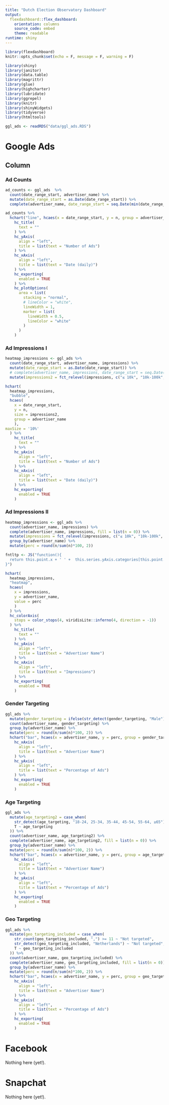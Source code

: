 ```yaml
---
title: "Dutch Election Observatory Dashboard"
output:
  flexdashboard::flex_dashboard:
    orientation: columns
    source_code: embed
    theme: readable
runtime: shiny
---
```


  

```r



library(flexdashboard)
knitr::opts_chunk$set(echo = F, message = F, warning = F)

library(shiny)
library(janitor)
library(data.table)
library(magrittr)
library(glue)
library(highcharter)
library(lubridate)
library(ggrepel)
library(knitr)
library(shinyWidgets)
library(tidyverse)
library(htmltools)

ggl_ads <- readRDS("data/ggl_ads.RDS")
```

Google Ads {data-icon="fa-google"}
=========================================

Column {.tabset .tabset-fade}
-----------------------------------------------------------------------

### Ad Counts

```r
ad_counts <- ggl_ads  %>% 
  count(date_range_start, advertiser_name) %>%
  mutate(date_range_start = as.Date(date_range_start)) %>% 
  complete(advertiser_name, date_range_start = seq.Date(min(date_range_start), max(date_range_start), by="day"), fill = list(n = 0))

ad_counts %>% 
  hchart("line", hcaes(x = date_range_start, y = n, group = advertiser_name)) %>%
    hc_title(
      text = ""
    ) %>%
    hc_yAxis(
      align = "left",
      title = list(text = "Number of Ads")
    ) %>% 
    hc_xAxis(
      align = "left",
      title = list(text = "Date (daily)")
    ) %>% 
    hc_exporting(
      enabled = TRUE
    ) %>% 
    hc_plotOptions(
      area = list(
        stacking = "normal",
        # lineColor = "white",
        lineWidth = 1,
        marker = list(
          lineWidth = 0.5,
          lineColor = "white"
        )
      )
    ) 
```


### Ad Impressions I

```r

heatmap_impressions <- ggl_ads %>% 
  count(date_range_start, advertiser_name, impressions) %>%
  mutate(date_range_start = as.Date(date_range_start)) %>% 
  # complete(advertiser_name, impressions, date_range_start = seq.Date(min(date_range_start), max(date_range_start), by="day"), fill = list(n = 0))%>% 
  mutate(impressions2 = fct_relevel(impressions, c("≤ 10k", "10k-100k", "100k-1M")) %>% as.numeric)

hchart(
  heatmap_impressions, 
  "bubble", 
  hcaes(
    x = date_range_start,
    y = n, 
    size = impressions2,
    group = advertiser_name
    ), 
maxSize = '10%'
  ) %>%
    hc_title(
      text = ""
    ) %>%
    hc_yAxis(
      align = "left",
      title = list(text = "Number of Ads")
    ) %>% 
    hc_xAxis(
      align = "left",
      title = list(text = "Date (daily)")
    ) %>% 
    hc_exporting(
      enabled = TRUE
    ) 
```


### Ad Impressions II

```r

heatmap_impressions <- ggl_ads %>% 
  count(advertiser_name, impressions) %>%
  complete(advertiser_name, impressions, fill = list(n = 0)) %>% 
  mutate(impressions = fct_relevel(impressions, c("≤ 10k", "10k-100k", "100k-1M")))%>% 
  group_by(advertiser_name) %>% 
  mutate(perc = round(n/sum(n)*100, 2)) 

fntltp <- JS("function(){
  return this.point.x + ' ' +  this.series.yAxis.categories[this.point.y] + ': ' + this.point.value;
}")

hchart(
  heatmap_impressions, 
  "heatmap", 
  hcaes(
    x = impressions,
    y = advertiser_name, 
    value = perc
    )
  ) %>%
  hc_colorAxis(
    stops = color_stops(4, viridisLite::inferno(4, direction = -1))
  ) %>%
    hc_title(
      text = ""
    ) %>%
    hc_yAxis(
      align = "left",
      title = list(text = "Advertiser Name")
    ) %>% 
    hc_xAxis(
      align = "left",
      title = list(text = "Impressions")
    ) %>% 
    hc_exporting(
      enabled = TRUE
    ) 
```

### Gender Targeting

```r
ggl_ads %>% 
  mutate(gender_targeting = ifelse(str_detect(gender_targeting, "Male") & str_detect(gender_targeting, "Female"), "Not targeted", gender_targeting)) %>% 
  count(advertiser_name, gender_targeting) %>% 
  group_by(advertiser_name) %>% 
  mutate(perc = round(n/sum(n)*100, 2)) %>% 
  hchart("bar", hcaes(x = advertiser_name, y = perc, group = gender_targeting))%>%
    hc_xAxis(
      align = "left",
      title = list(text = "Advertiser Name")
    ) %>% 
    hc_yAxis(
      align = "left",
      title = list(text = "Percentage of Ads")
    ) %>% 
    hc_exporting(
      enabled = TRUE
    )
```


### Age Targeting

```r
ggl_ads %>% 
  mutate(age_targeting2 = case_when(
    str_detect(age_targeting, "18-24, 25-34, 35-44, 45-54, 55-64, ≥65") ~ "Not targeted",
    T ~ age_targeting
  )) %>% 
  count(advertiser_name, age_targeting2) %>% 
  complete(advertiser_name, age_targeting2, fill = list(n = 0)) %>%
  group_by(advertiser_name) %>% 
  mutate(perc = round(n/sum(n)*100, 2)) %>% 
  hchart("bar", hcaes(x = advertiser_name, y = perc, group = age_targeting2)) %>% 
    hc_xAxis(
      align = "left",
      title = list(text = "Advertiser Name")
    ) %>% 
    hc_yAxis(
      align = "left",
      title = list(text = "Percentage of Ads")
    ) %>% 
    hc_exporting(
      enabled = TRUE
    )
```


### Geo Targeting

```r
ggl_ads %>% 
  mutate(geo_targeting_included = case_when(
    str_count(geo_targeting_included, ",") >= 11 ~ "Not targeted",
    str_detect(geo_targeting_included, "Netherlands") ~ "Not targeted",
    T ~ geo_targeting_included
  )) %>% 
  count(advertiser_name, geo_targeting_included) %>% 
  complete(advertiser_name, geo_targeting_included, fill = list(n = 0)) %>%
  group_by(advertiser_name) %>% 
  mutate(perc = round(n/sum(n)*100, 2)) %>% 
  hchart("bar", hcaes(x = advertiser_name, y = perc, group = geo_targeting_included)) %>% 
    hc_xAxis(
      align = "left",
      title = list(text = "Advertiser Name")
    ) %>% 
    hc_yAxis(
      align = "left",
      title = list(text = "Percentage of Ads")
    ) %>% 
    hc_exporting(
      enabled = TRUE
    )
```


Facebook {data-icon="fa-facebook-square"}
=========================================

Nothing here (yet!).


Snapchat {data-icon="fa-snapchat-ghost"}
=========================================

Nothing here (yet!).